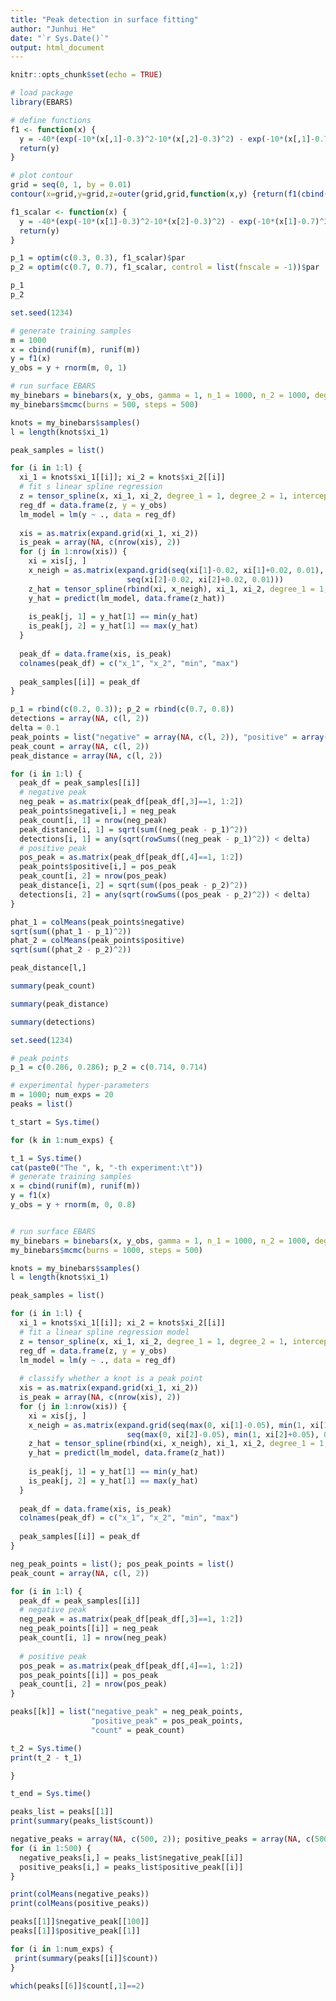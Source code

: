 ```yaml
---
title: "Peak detection in surface fitting"
author: "Junhui He"
date: "`r Sys.Date()`"
output: html_document
---
```


```r
knitr::opts_chunk$set(echo = TRUE)
```

```r
# load package
library(EBARS)
```

```r
# define functions
f1 <- function(x) {
  y = -40*(exp(-10*(x[,1]-0.3)^2-10*(x[,2]-0.3)^2) - exp(-10*(x[,1]-0.7)^2-10*(x[,2]-0.7)^2))
  return(y)
}

# plot contour
grid = seq(0, 1, by = 0.01)
contour(x=grid,y=grid,z=outer(grid,grid,function(x,y) {return(f1(cbind(x,y)))}),axes = TRUE,frame.plot =TRUE)
```

```r
f1_scalar <- function(x) {
  y = -40*(exp(-10*(x[1]-0.3)^2-10*(x[2]-0.3)^2) - exp(-10*(x[1]-0.7)^2-10*(x[2]-0.7)^2))
  return(y)
}

p_1 = optim(c(0.3, 0.3), f1_scalar)$par
p_2 = optim(c(0.7, 0.7), f1_scalar, control = list(fnscale = -1))$par

p_1
p_2
```


```r
set.seed(1234)

# generate training samples
m = 1000
x = cbind(runif(m), runif(m))
y = f1(x)
y_obs = y + rnorm(m, 0, 1)
```

```r
# run surface EBARS
my_binebars = binebars(x, y_obs, gamma = 1, n_1 = 1000, n_2 = 1000, degree_1 = 1, degree_2 = 1)
my_binebars$mcmc(burns = 500, steps = 500)
```

```r
knots = my_binebars$samples()
l = length(knots$xi_1)

peak_samples = list()

for (i in 1:l) {
  xi_1 = knots$xi_1[[i]]; xi_2 = knots$xi_2[[i]]
  # fit s linear spline regression
  z = tensor_spline(x, xi_1, xi_2, degree_1 = 1, degree_2 = 1, intercept_1 = TRUE, intercept_2 = TRUE)
  reg_df = data.frame(z, y = y_obs)
  lm_model = lm(y ~ ., data = reg_df)
  
  xis = as.matrix(expand.grid(xi_1, xi_2))
  is_peak = array(NA, c(nrow(xis), 2))
  for (j in 1:nrow(xis)) {
    xi = xis[j, ]
    x_neigh = as.matrix(expand.grid(seq(xi[1]-0.02, xi[1]+0.02, 0.01), 
                          seq(xi[2]-0.02, xi[2]+0.02, 0.01)))
    z_hat = tensor_spline(rbind(xi, x_neigh), xi_1, xi_2, degree_1 = 1, degree_2 = 1, intercept_1 = TRUE, intercept_2 = TRUE)
    y_hat = predict(lm_model, data.frame(z_hat))
    
    is_peak[j, 1] = y_hat[1] == min(y_hat)
    is_peak[j, 2] = y_hat[1] == max(y_hat)
  }
  
  peak_df = data.frame(xis, is_peak)
  colnames(peak_df) = c("x_1", "x_2", "min", "max")
  
  peak_samples[[i]] = peak_df
}
```

```r
p_1 = rbind(c(0.2, 0.3)); p_2 = rbind(c(0.7, 0.8))
detections = array(NA, c(l, 2))
delta = 0.1
peak_points = list("negative" = array(NA, c(l, 2)), "positive" = array(NA, c(l, 2)))
peak_count = array(NA, c(l, 2))
peak_distance = array(NA, c(l, 2))

for (i in 1:l) {
  peak_df = peak_samples[[i]]
  # negative peak
  neg_peak = as.matrix(peak_df[peak_df[,3]==1, 1:2])
  peak_points$negative[i,] = neg_peak
  peak_count[i, 1] = nrow(neg_peak)
  peak_distance[i, 1] = sqrt(sum((neg_peak - p_1)^2))
  detections[i, 1] = any(sqrt(rowSums((neg_peak - p_1)^2)) < delta)
  # positive peak
  pos_peak = as.matrix(peak_df[peak_df[,4]==1, 1:2])
  peak_points$positive[i,] = pos_peak
  peak_count[i, 2] = nrow(pos_peak)
  peak_distance[i, 2] = sqrt(sum((pos_peak - p_2)^2))
  detections[i, 2] = any(sqrt(rowSums((pos_peak - p_2)^2)) < delta)
}
```

```r
phat_1 = colMeans(peak_points$negative)
sqrt(sum((phat_1 - p_1)^2))
phat_2 = colMeans(peak_points$positive)
sqrt(sum((phat_2 - p_2)^2))

peak_distance[l,]
```


```r
summary(peak_count)
```

```r
summary(peak_distance)
```


```r
summary(detections)
```



```r
set.seed(1234)

# peak points
p_1 = c(0.286, 0.286); p_2 = c(0.714, 0.714)

# experimental hyper-parameters
m = 1000; num_exps = 20
peaks = list()

t_start = Sys.time()

for (k in 1:num_exps) {

t_1 = Sys.time()
cat(paste0("The ", k, "-th experiment:\t"))
# generate training samples
x = cbind(runif(m), runif(m))
y = f1(x)
y_obs = y + rnorm(m, 0, 0.8)


# run surface EBARS
my_binebars = binebars(x, y_obs, gamma = 1, n_1 = 1000, n_2 = 1000, degree_1 = 1, degree_2 = 1)
my_binebars$mcmc(burns = 1000, steps = 500)

knots = my_binebars$samples()
l = length(knots$xi_1)

peak_samples = list()

for (i in 1:l) {
  xi_1 = knots$xi_1[[i]]; xi_2 = knots$xi_2[[i]]
  # fit a linear spline regression model
  z = tensor_spline(x, xi_1, xi_2, degree_1 = 1, degree_2 = 1, intercept_1 = TRUE, intercept_2 = TRUE)
  reg_df = data.frame(z, y = y_obs)
  lm_model = lm(y ~ ., data = reg_df)
  
  # classify whether a knot is a peak point
  xis = as.matrix(expand.grid(xi_1, xi_2))
  is_peak = array(NA, c(nrow(xis), 2))
  for (j in 1:nrow(xis)) {
    xi = xis[j, ]
    x_neigh = as.matrix(expand.grid(seq(max(0, xi[1]-0.05), min(1, xi[1]+0.05), 0.005), 
                          seq(max(0, xi[2]-0.05), min(1, xi[2]+0.05), 0.005)))
    z_hat = tensor_spline(rbind(xi, x_neigh), xi_1, xi_2, degree_1 = 1, degree_2 = 1, intercept_1 = TRUE, intercept_2 = TRUE)
    y_hat = predict(lm_model, data.frame(z_hat))
    
    is_peak[j, 1] = y_hat[1] == min(y_hat)
    is_peak[j, 2] = y_hat[1] == max(y_hat)
  }
  
  peak_df = data.frame(xis, is_peak)
  colnames(peak_df) = c("x_1", "x_2", "min", "max")
  
  peak_samples[[i]] = peak_df
}

neg_peak_points = list(); pos_peak_points = list()
peak_count = array(NA, c(l, 2))

for (i in 1:l) {
  peak_df = peak_samples[[i]]
  # negative peak
  neg_peak = as.matrix(peak_df[peak_df[,3]==1, 1:2])
  neg_peak_points[[i]] = neg_peak
  peak_count[i, 1] = nrow(neg_peak)
  
  # positive peak
  pos_peak = as.matrix(peak_df[peak_df[,4]==1, 1:2])
  pos_peak_points[[i]] = pos_peak
  peak_count[i, 2] = nrow(pos_peak)
}

peaks[[k]] = list("negative_peak" = neg_peak_points,
                  "positive_peak" = pos_peak_points,
                  "count" = peak_count)

t_2 = Sys.time()
print(t_2 - t_1)

}

t_end = Sys.time()
```

```r
peaks_list = peaks[[1]]
print(summary(peaks_list$count))

negative_peaks = array(NA, c(500, 2)); positive_peaks = array(NA, c(500, 2))
for (i in 1:500) {
  negative_peaks[i,] = peaks_list$negative_peak[[i]]
  positive_peaks[i,] = peaks_list$positive_peak[[i]]
}

print(colMeans(negative_peaks))
print(colMeans(positive_peaks))
```


```r
peaks[[1]]$negative_peak[[100]]
peaks[[1]]$positive_peak[[1]]
```


```r
for (i in 1:num_exps) {
 print(summary(peaks[[i]]$count))
}
```

```r
which(peaks[[6]]$count[,1]==2)
```

